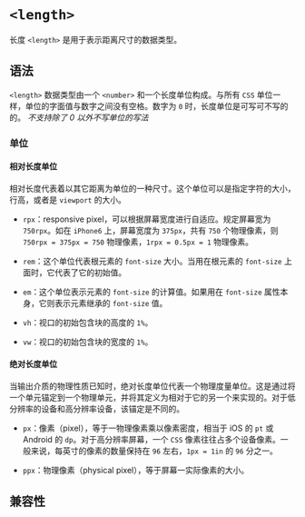 # `<length>`

长度 `<length>` 是用于表示距离尺寸的数据类型。

## 语法

`<length>` 数据类型由一个 `<number>` 和一个长度单位构成。与所有 `CSS` 单位一样，单位的字面值与数字之间没有空格。数字为 `0` 时，长度单位是可写可不写的的。
_不支持除了 0 以外不写单位的写法_

### 单位

#### 相对长度单位

相对长度代表着以其它距离为单位的一种尺寸。这个单位可以是指定字符的大小，行高，或者是 `viewport` 的大小。

- `rpx`：responsive pixel，可以根据屏幕宽度进行自适应。规定屏幕宽为 `750rpx`。如在 `iPhone6` 上，屏幕宽度为 `375px`，共有 `750` 个物理像素，则 `750rpx = 375px = 750` 物理像素，`1rpx = 0.5px = 1` 物理像素。

- `rem`：这个单位代表根元素的 `font-size` 大小。当用在根元素的 `font-size` 上面时，它代表了它的初始值。

- `em`：这个单位表示元素的 `font-size` 的计算值。如果用在 `font-size` 属性本身，它则表示元素继承的 `font-size` 值。

- `vh`：视口的初始包含块的高度的 `1%`。

- `vw`：视口的初始包含块的宽度的 `1%`。

#### 绝对长度单位

当输出介质的物理性质已知时，绝对长度单位代表一个物理度量单位。这是通过将一个单元锚定到一个物理单元，并将其定义为相对于它的另一个来实现的。对于低分辨率的设备和高分辨率设备，该锚定是不同的。

- `px`：像素（pixel），等于一物理像素乘以像素密度，相当于 iOS 的 `pt` 或 Android 的 `dp`。对于高分辨率屏幕，一个 `CSS` 像素往往占多个设备像素。一般来说，每英寸的像素的数量保持在 `96` 左右，`1px = 1in` 的 `96` 分之一。

- `ppx`：物理像素（physical pixel），等于屏幕一实际像素的大小。

## 兼容性


<APITable query="css/data-type/length" />
